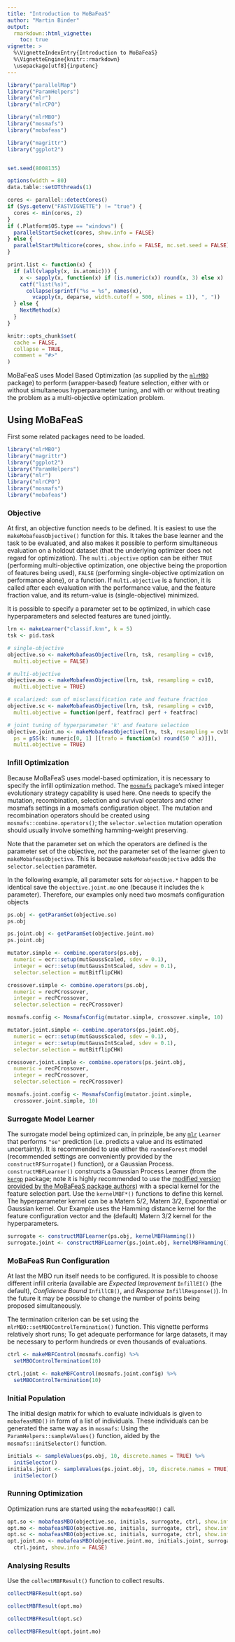 ```yaml
---
title: "Introduction to MoBaFeaS"
author: "Martin Binder"
output:
  rmarkdown::html_vignette:
    toc: true
vignette: >
  %\VignetteIndexEntry{Introduction to MoBaFeaS}
  %\VignetteEngine{knitr::rmarkdown}
  \usepackage[utf8]{inputenc}
---
```


```r
library("parallelMap")
library("ParamHelpers")
library("mlr")
library("mlrCPO")

library("mlrMBO")
library("mosmafs")
library("mobafeas")

library("magrittr")
library("ggplot2")


set.seed(8008135)

options(width = 80)
data.table::setDTthreads(1)

cores <- parallel::detectCores()
if (Sys.getenv("FASTVIGNETTE") != "true") {
  cores <- min(cores, 2)
}
if (.Platform$OS.type == "windows") {
  parallelStartSocket(cores, show.info = FALSE)
} else {
  parallelStartMulticore(cores, show.info = FALSE, mc.set.seed = FALSE)
}

print.list <- function(x) {
  if (all(vlapply(x, is.atomic))) {
    x <- sapply(x, function(x) if (is.numeric(x)) round(x, 3) else x)
    catf("list(%s)",
      collapse(sprintf("%s = %s", names(x),
        vcapply(x, deparse, width.cutoff = 500, nlines = 1)), ", "))
  } else {
    NextMethod(x)
  }
}

knitr::opts_chunk$set(
  cache = FALSE,
  collapse = TRUE,
  comment = "#>"
)
```

MoBaFeaS uses Model Based Optimization (as supplied by the [`mlrMBO`](https://github.com/mlr-org/mlrMBO) package) to perform (wrapper-based) feature selection, either with or without simultaneous hyperparameter tuning, and with or without treating the problem as a multi-objective optimization problem.

## Using MoBaFeaS

First some related packages need to be loaded.

```r
library("mlrMBO")
library("magrittr")
library("ggplot2")
library("ParamHelpers")
library("mlr")
library("mlrCPO")
library("mosmafs")
library("mobafeas")
```

### Objective

At first, an objective function needs to be defined. It is easiest to use the `makeMobafeasObjective()` function for this. It takes the base learner and the task to be evaluated, and also makes it possible to perform simultaneous evaluation on a holdout dataset (that the underlying optimizer does not regard for optimization). The `multi.objective` option can be either `TRUE` (performing multi-objective optimization, one objective being the proportion of features being used), `FALSE` (performing single-objective optimization on performance alone), or a function. If `multi.objective` is a function, it is called after each evaluation with the performance value, and the feature fraction value, and its return-value is (single-objective) minimized.

It is possible to specify a parameter set to be optimized, in which case hyperparameters and selected features are tuned jointly.

```r
lrn <- makeLearner("classif.knn", k = 5)
tsk <- pid.task

# single-objective
objective.so <- makeMobafeasObjective(lrn, tsk, resampling = cv10,
  multi.objective = FALSE)

# multi-objective
objective.mo <- makeMobafeasObjective(lrn, tsk, resampling = cv10,
  multi.objective = TRUE)

# scalarized: sum of misclassification rate and feature fraction
objective.sc <- makeMobafeasObjective(lrn, tsk, resampling = cv10,
  multi.objective = function(perf, featfrac) perf + featfrac)

# joint tuning of hyperparameter 'k' and feature selection
objective.joint.mo <- makeMobafeasObjective(lrn, tsk, resampling = cv10,
  ps = pSS(k: numeric[0, 1] [[trafo = function(x) round(50 ^ x)]]),
  multi.objective = TRUE)
```

### Infill Optimization

Because MoBaFeaS uses model-based optimization, it is necessary to specify the infill optimization method. The [`mosmafs`](https://github.com/compstat-lmu/mosmafs) package's mixed integer evolutionary strategy capability is used here. One needs to specify the mutation, recombination, selection and survival operators and other mosmafs settings in a mosmafs configuration object. The mutation and recombination operators should be created using `mosmafs::combine.operators()`; the `selector.selection` mutation operation should usually involve something hamming-weight preserving.

Note that the parameter set on which the operators are defined is the parameter set of the objective, *not* the parameter set of the learner given to `makeMobafeasObjective`. This is because `makeMobafeasObjective` adds the `selector.selection` parameter.

In the following example, all parameter sets for `objective.*` happen to be identical save the `objective.joint.mo` one (because it includes the `k` parameter). Therefore, our examples only need two mosmafs configuration objects 

```r
ps.obj <- getParamSet(objective.so)
ps.obj
```
```r
ps.joint.obj <- getParamSet(objective.joint.mo)
ps.joint.obj
```
```r
mutator.simple <- combine.operators(ps.obj,
  numeric = ecr::setup(mutGaussScaled, sdev = 0.1),
  integer = ecr::setup(mutGaussIntScaled, sdev = 0.1),
  selector.selection = mutBitflipCHW)

crossover.simple <- combine.operators(ps.obj,
  numeric = recPCrossover,
  integer = recPCrossover,
  selector.selection = recPCrossover)

mosmafs.config <- MosmafsConfig(mutator.simple, crossover.simple, 10)
```
```r
mutator.joint.simple <- combine.operators(ps.joint.obj,
  numeric = ecr::setup(mutGaussScaled, sdev = 0.1),
  integer = ecr::setup(mutGaussIntScaled, sdev = 0.1),
  selector.selection = mutBitflipCHW)

crossover.joint.simple <- combine.operators(ps.joint.obj,
  numeric = recPCrossover,
  integer = recPCrossover,
  selector.selection = recPCrossover)

mosmafs.joint.config <- MosmafsConfig(mutator.joint.simple,
  crossover.joint.simple, 10)
```

### Surrogate Model Learner

The surrogate model being optimized can, in prinziple, be any [`mlr`](https://github.com/mlr-org/mlr) `Learner` that performs `"se"` prediction (i.e. predicts a value and its estimated uncertainty). It is recommended to use either the `randomForest` model (recommended settings are conveniently provided by the `constructRFSurrogate()` function), or a Gaussian Process. `constructMBFLearner()` constructs a Gaussian Process Learner (from the [`kergp`](https://cran.r-project.org/package=kergp) package; note it is highly recommended to use the [modified version provided by the MoBaFeaS package authors](https://github.com/mb706/kergp)) with a special kernel for the feature selection part. Use the `kernelMBF*()` functions to define this kernel. The hyperparameter kernel can be a Matern 5/2, Matern 3/2, Exponential or Gaussian kernel. Our Example uses the Hamming distance kernel for the feature configuration vector and the (default) Matern 3/2 kernel for the hyperparameters.

```r
surrogate <- constructMBFLearner(ps.obj, kernelMBFHamming())
surrogate.joint <- constructMBFLearner(ps.joint.obj, kernelMBFHamming())
```

### MoBaFeaS Run Configuration

At last the MBO run itself needs to be configured. It is possible to choose different infill criteria (available are *Expected Improvement* `InfillEI()` (the default), *Confidence Bound* `InfillCB()`, and *Response* `InfillResponse()`). In the future it may be possible to change the number of points being proposed simultaneously.

The termination criterion can be set using the `mlrMBO::setMBOControlTermination()` function. This vignette performs relatively short runs; To get adequate performance for large datasets, it may be necessary to perform hundreds or even thousands of evaluations.

```r
ctrl <- makeMBFControl(mosmafs.config) %>%
  setMBOControlTermination(10)

ctrl.joint <- makeMBFControl(mosmafs.joint.config) %>%
  setMBOControlTermination(10)
```

### Initial Population

The initial design matrix for which to evaluate individuals is given to `mobafeasMBO()` in form of a list of individuals. These individuals can be generated the same way as in `mosmafs`: Using the `ParamHelpers::sampleValues()` function, aided by the `mosmafs::initSelector()` function.

```r
initials <- sampleValues(ps.obj, 10, discrete.names = TRUE) %>%
  initSelector()
initials.joint <- sampleValues(ps.joint.obj, 10, discrete.names = TRUE) %>%
  initSelector()
```  

### Running Optimization

Optimization runs are started using the `mobafeasMBO()` call.

```r
opt.so <- mobafeasMBO(objective.so, initials, surrogate, ctrl, show.info = FALSE)
opt.mo <- mobafeasMBO(objective.mo, initials, surrogate, ctrl, show.info = FALSE)
opt.sc <- mobafeasMBO(objective.sc, initials, surrogate, ctrl, show.info = FALSE)
opt.joint.mo <- mobafeasMBO(objective.joint.mo, initials.joint, surrogate.joint,
  ctrl.joint, show.info = FALSE)
```

### Analysing Results

Use the `collectMBFResult()` function to collect results.

```r
collectMBFResult(opt.so)
```
```r
collectMBFResult(opt.mo)
```
```r
collectMBFResult(opt.sc)
```
```r
collectMBFResult(opt.joint.mo)
```